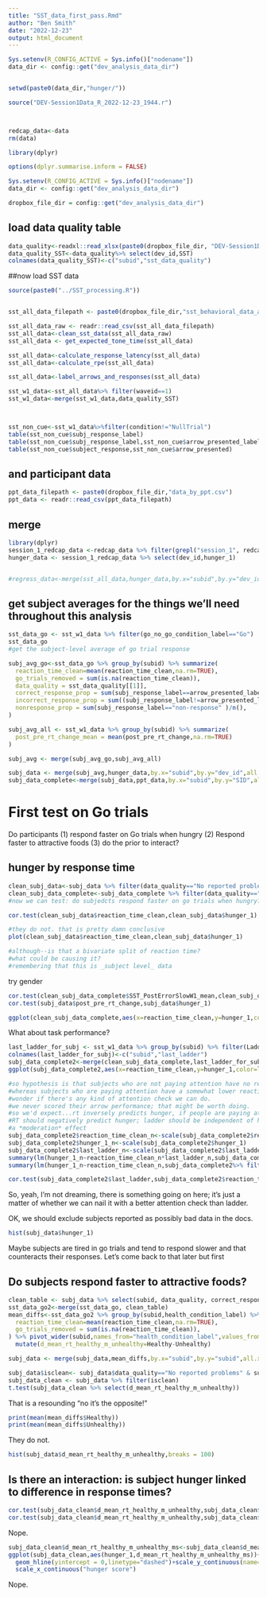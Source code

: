 ```yaml
---
title: "SST_data_first_pass.Rmd"
author: "Ben Smith"
date: "2022-12-23"
output: html_document
---
```




```r
Sys.setenv(R_CONFIG_ACTIVE = Sys.info()["nodename"])
data_dir <- config::get("dev_analysis_data_dir")


setwd(paste0(data_dir,"hunger/"))

source("DEV-Session1Data_R_2022-12-23_1944.r")



redcap_data<-data
rm(data)
```


```r
library(dplyr)

options(dplyr.summarise.inform = FALSE)

Sys.setenv(R_CONFIG_ACTIVE = Sys.info()["nodename"])
data_dir <- config::get("dev_analysis_data_dir")

dropbox_file_dir = config::get("dev_analysis_data_dir")
```


## load data quality table

```r
data_quality<-readxl::read_xlsx(paste0(dropbox_file_dir, "DEV-Session1DataQualityC_DATA.xlsx"))
data_quality_SST<-data_quality%>% select(dev_id,SST)
colnames(data_quality_SST)<-c("subid","sst_data_quality")
```

##now load SST data


```r
source(paste0("../SST_processing.R"))


sst_all_data_filepath <- paste0(dropbox_file_dir,"sst_behavioral_data_all.csv")

sst_all_data_raw <- readr::read_csv(sst_all_data_filepath)
sst_all_data<-clean_sst_data(sst_all_data_raw)
sst_all_data <- get_expected_tone_time(sst_all_data)

sst_all_data<-calculate_response_latency(sst_all_data)
sst_all_data<-calculate_rpe(sst_all_data)

sst_all_data<-label_arrows_and_responses(sst_all_data)

sst_w1_data<-sst_all_data%>% filter(waveid==1)
sst_w1_data<-merge(sst_w1_data,data_quality_SST)



sst_non_cue<-sst_w1_data%>%filter(condition!="NullTrial")
table(sst_non_cue$subj_response_label)
table(sst_non_cue$subj_response_label,sst_non_cue$arrow_presented_label)
table(sst_non_cue$subject_response,sst_non_cue$arrow_presented)

```
## and participant data

```r
ppt_data_filepath <- paste0(dropbox_file_dir,"data_by_ppt.csv")
ppt_data <- readr::read_csv(ppt_data_filepath)
```

## merge

```r
library(dplyr)
session_1_redcap_data <-redcap_data %>% filter(grepl("session_1", redcap_event_name))
hunger_data <- session_1_redcap_data %>% select(dev_id,hunger_1)


#regress_data<-merge(sst_all_data,hunger_data,by.x="subid",by.y="dev_id",all.x = TRUE,all.y=FALSE)
```


## get subject averages for the things we'll need throughout this analysis
```r
sst_data_go <- sst_w1_data %>% filter(go_no_go_condition_label=="Go")
sst_data_go
#get the subject-level average of go trial response

subj_avg_go<-sst_data_go %>% group_by(subid) %>% summarize(
  reaction_time_clean=mean(reaction_time_clean,na.rm=TRUE),
  go_trials_removed = sum(is.na(reaction_time_clean)),
  data_quality = sst_data_quality[[1]],
  correct_response_prop = sum(subj_response_label==arrow_presented_label)/n(),
  incorrect_response_prop = sum((subj_response_label!=arrow_presented_label) &subj_response_label!="non-response" )/n(),
  nonresponse_prop = sum(subj_response_label=="non-response" )/n(),
)

subj_avg_all <- sst_w1_data %>% group_by(subid) %>% summarize(
  post_pre_rt_change_mean = mean(post_pre_rt_change,na.rm=TRUE)
)

subj_avg <- merge(subj_avg_go,subj_avg_all)

subj_data <- merge(subj_avg,hunger_data,by.x="subid",by.y="dev_id",all.x = TRUE,all.y=FALSE)
subj_data_complete<-merge(subj_data,ppt_data,by.x="subid",by.y="SID",all.x = TRUE,all.y=FALSE)
```


# First test on Go trials


Do participants (1) respond faster on Go trials when hungry (2) Respond faster to attractive foods (3) do the prior to interact?

## hunger by response time


```r
clean_subj_data<-subj_data %>% filter(data_quality=="No reported problems" & correct_response_prop>0.8)
clean_subj_data_complete<-subj_data_complete %>% filter(data_quality=="No reported problems" & correct_response_prop>0.8)
#now we can test: do subjedcts respond faster on go trials when hungry?

cor.test(clean_subj_data$reaction_time_clean,clean_subj_data$hunger_1)

#they do not. that is pretty damn conclusive
plot(clean_subj_data$reaction_time_clean,clean_subj_data$hunger_1)

#although--is that a bivariate split of reaction time?
#what could be causing it?
#remembering that this is _subject level_ data


```


try gender
```r
cor.test(clean_subj_data_complete$SST_PostErrorSlowW1_mean,clean_subj_data_complete$hunger_1)
cor.test(subj_data$post_pre_rt_change,subj_data$hunger_1)
```

```r

ggplot(clean_subj_data_complete,aes(x=reaction_time_clean,y=hunger_1,color=correct_response_prop>0.6))+geom_point(alpha=0.5)
```

What about task performance?

```r
last_ladder_for_subj <- sst_w1_data %>% group_by(subid) %>% filter(LadderX_SSD_ms>0) %>% summarize(LadderX_SSD_ms[n()])
colnames(last_ladder_for_subj)<-c("subid","last_ladder")
subj_data_complete2<-merge(clean_subj_data_complete,last_ladder_for_subj)
ggplot(subj_data_complete2,aes(x=reaction_time_clean,y=hunger_1,color=last_ladder))+geom_point(alpha=0.5)

#so hypothesis is that subjects who are not paying attention have no relation btween hunger and a high reaction time
#whereas subjects who are paying attention have a somewhat lower reaction time that is related to hunger.
#wonder if there's any kind of attention check we can do.
#we never scored their arrow performance; that might be worth doing.
#so we'd expect...rt inversely predicts hunger, if people are paying attention; if they are not, it doesn't, so
#RT should negatively predict hunger; ladder should be independent of hunger, but there should be a positive interaction between ladder and RT on hunger, such that ladder is high, RT no longer matters.
#a *moderation* effect
subj_data_complete2$reaction_time_clean_n<-scale(subj_data_complete2$reaction_time_clean)
subj_data_complete2$hunger_1_n<-scale(subj_data_complete2$hunger_1)
subj_data_complete2$last_ladder_n<-scale(subj_data_complete2$last_ladder)
summary(lm(hunger_1_n~reaction_time_clean_n*last_ladder_n,subj_data_complete2))
summary(lm(hunger_1_n~reaction_time_clean_n,subj_data_complete2%>% filter(reaction_time_clean_n<0.7)))

cor.test(subj_data_complete2$last_ladder,subj_data_complete2$reaction_time_clean_n)
```
So, yeah, I'm not dreaming, there is something going on here; it's just a matter of whether we can nail it with a better attention check than ladder.

OK, we should exclude subjects reported as possibly bad data in the docs.



```r
hist(subj_data$hunger_1)
```
Maybe subjects are tired in go trials and tend to respond slower and that counteracts their responses. Let's come back to that later but first


## Do subjects respond faster to attractive foods?

```r
clean_table <- subj_data %>% select(subid, data_quality, correct_response_prop)
sst_data_go2<-merge(sst_data_go, clean_table)
mean_diffs<-sst_data_go2 %>% group_by(subid,health_condition_label) %>% summarize(
  reaction_time_clean=mean(reaction_time_clean,na.rm=TRUE),
  go_trials_removed = sum(is.na(reaction_time_clean)),
) %>% pivot_wider(subid,names_from="health_condition_label",values_from="reaction_time_clean") %>% 
  mutate(d_mean_rt_healthy_m_unhealthy=Healthy-Unhealthy)

subj_data <- merge(subj_data,mean_diffs,by.x="subid",by.y="subid",all.x = TRUE,all.y=FALSE)

subj_data$isclean<- subj_data$data_quality=="No reported problems" & subj_data$correct_response_prop>0.8
subj_data_clean <- subj_data %>% filter(isclean)
t.test(subj_data_clean %>% select(d_mean_rt_healthy_m_unhealthy))

```

That is a resounding "no it's the opposite!" 
```r
print(mean(mean_diffs$Healthy))
print(mean(mean_diffs$Unhealthy))
```

They do not.

```r

hist(subj_data$d_mean_rt_healthy_m_unhealthy,breaks = 100)
```


## Is there an interaction: is subject hunger linked to difference in response times?

```r
cor.test(subj_data_clean$d_mean_rt_healthy_m_unhealthy,subj_data_clean$hunger_1)
cor.test(subj_data_clean$d_mean_rt_healthy_m_unhealthy,subj_data_clean$hunger_1,method = "spearman")
```

Nope.

```r
subj_data_clean$d_mean_rt_healthy_m_unhealthy_ms<-subj_data_clean$d_mean_rt_healthy_m_unhealthy*1000
ggplot(subj_data_clean,aes(hunger_1,d_mean_rt_healthy_m_unhealthy_ms))+geom_jitter(height=0, width=0.4)+geom_smooth(method="lm")+
  geom_hline(yintercept = 0,linetype="dashed")+scale_y_continuous(name="Difference in mean healthy\n minus mean unhealthy response time (ms)")+
  scale_x_continuous("hunger score")
```

Nope.